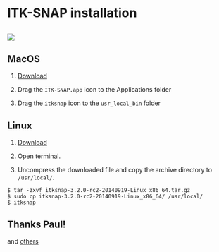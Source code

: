 
# ITK-SNAP installation

##

![](./installation/figures/snaplogo3.png)

## MacOS

1. [Download](http://www.itksnap.org/pmwiki/pmwiki.php?n=Downloads.SNAP3)

2. Drag the ```ITK-SNAP.app``` icon to the Applications folder

3. Drag the ```itksnap``` icon to the ```usr_local_bin``` folder

## Linux

1. [Download](http://www.itksnap.org/pmwiki/pmwiki.php?n=Downloads.SNAP3)

2. Open terminal.

3. Uncompress the downloaded file and copy the archive directory to ```/usr/local/```.

~~~~~~~~~~~~~~~~~~~~~~~
$ tar -zxvf itksnap-3.2.0-rc2-20140919-Linux_x86_64.tar.gz
$ sudo cp itksnap-3.2.0-rc2-20140919-Linux_x86_64/ /usr/local/
$ itksnap
~~~~~~~~~~~~~~~~~~~~~~~


## Thanks Paul!

and [others](http://www.itksnap.org/pmwiki/pmwiki.php?n=Main.Credits)




